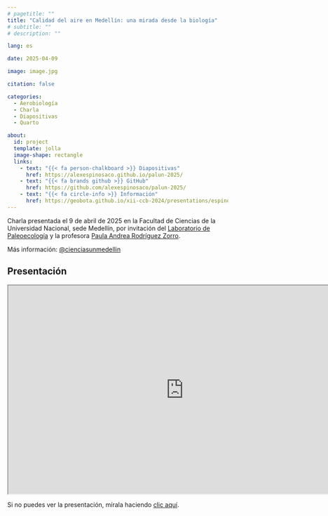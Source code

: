 ```yaml
---
# pagetitle: ""
title: "Calidad del aire en Medellín: una mirada desde la biología"
# subtitle: ""
# description: ""

lang: es

date: 2025-04-09

image: image.jpg

citation: false

categories: 
  - Aerobiología
  - Charla
  - Diapositivas
  - Quarto

about:
  id: project
  template: jolla
  image-shape: rectangle
  links:
    - text: "{{< fa person-chalkboard >}} Diapositivas"
      href: https://alexespinosaco.github.io/palun-2025/
    - text: "{{< fa brands github >}} GitHub"
      href: https://github.com/alexespinosaco/palun-2025/
    - text: "{{< fa circle-info >}} Información"
      href: https://geobota.github.io/xii-ccb-2024/presentations/espinosa-correa/
---
```


:::{ #project}
:::

Charla presentada el 9 de abril de 2025 en la Facultad de Ciencias de la Universidad Nacional, sede Medellín, por invitación del [Laboratorio de Paleoecología](https://direcciondelaboratorios.medellin.unal.edu.co/index.php/nuestros-laboratorios/facultad-de-ciencias/29#palinolog%C3%ADa) y la profesora [Paula Andrea Rodríguez Zorro](http://www.hermes.unal.edu.co/pages/Docentes/Docente.jsf?u=parodriguezz).

Más información: [\@cienciasunmedellin](https://www.instagram.com/p/DH9jBczSDOY/)

## Presentación

```{=html}
<iframe width="800" height="475" src="https://alexespinosaco.github.io/palun-2025/" title="Presentación XII CCB"></iframe>
```

Si no puedes ver la presentación, mírala haciendo [clic aquí](https://alexespinosaco.github.io/palun-2025/). 
